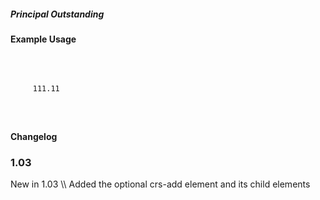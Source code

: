 ===== Principal Outstanding ===== 
{{for revision 1.03}}
{{for release 1.03}}

==== Example Usage ====



  <crs-add>
  
    <loan-status year="" currency="" value-date=""> 
      <principal-outstanding>111.11</principal-outstanding> 
    </loan-status>
   
  </crs-add>

==== Changelog ====
===1.03===
New in 1.03  \\
Added the optional crs-add element and its child elements